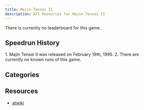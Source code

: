 ```yaml
---
title: Majin Tensei II
description: All Resources for Majin Tensei II
---
```



<DocsHero 
    content="Majin Tensei II is the sequel to the first entry. This one uses a assymetrical overview of the map."
    srcUrl={cover}
    alt="Majin Tensei II Cover"
/>

<Card title='Leaderboard'>There is currently no leaderboard for this game.</Card>

## Speedrun History

<Tabs>
<TabItem label="Any%">
<Steps> 
1. Majin Tensei II was released on February 19th, 1995.
2. There are currently no known runs of this game.
</Steps>
</TabItem>
</Tabs>

## Categories
<CardGrid>
    <Card title="Any%"></Card>
</CardGrid>

## Resources
- [atwiki](https://w.atwiki.jp/majintensei2/)